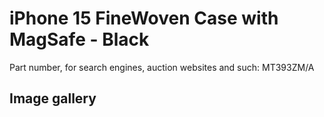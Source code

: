 
# iPhone 15 FineWoven Case with MagSafe - Black

Part number, for search engines, auction websites and such: MT393ZM/A

## Image gallery

<div style={{ width: "768px" }}>
  <GalleryComponent
    images={[
      {
        original: "/everysource/MT393.png",
        thumbnail: "/everypreview/MT393.png",
      },
      {
        original: "/everysource/MT393_AV1.png",
        thumbnail: "/everypreview/MT393_AV1.png",
      },
      {
        original: "/everysource/MT393_AV2.png",
        thumbnail: "/everypreview/MT393_AV2.png",
      },
      {
        original: "/everysource/MT393_AV3.png",
        thumbnail: "/everypreview/MT393_AV3.png",
      },
      {
        original: "/everysource/MT393_AV4.png",
        thumbnail: "/everypreview/MT393_AV4.png",
      },
      {
        original: "/everysource/MT393_AV5.png",
        thumbnail: "/everypreview/MT393_AV5.png",
      },
      {
        original: "/everysource/MT393_AV6.png",
        thumbnail: "/everypreview/MT393_AV6.png",
      }
    ]}
  />
</div>